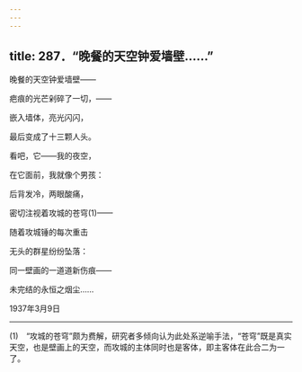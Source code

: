 ```yaml
---
---
---
```

title: 287．“晚餐的天空钟爱墙壁……”
---




晚餐的天空钟爱墙壁——

疤痕的光芒剁碎了一切，——

嵌入墙体，亮光闪闪，

最后变成了十三颗人头。

看吧，它——我的夜空，

在它面前，我就像个男孩：

后背发冷，两眼酸痛，

密切注视着攻城的苍穹(1)——

随着攻城锤的每次重击

无头的群星纷纷坠落：

同一壁画的一道道新伤痕——

未完结的永恒之烟尘……

1937年3月9日



* * *



(1)　“攻城的苍穹”颇为费解，研究者多倾向认为此处系逆喻手法，“苍穹”既是真实天空，也是壁画上的天空，而攻城的主体同时也是客体，即主客体在此合二为一了。